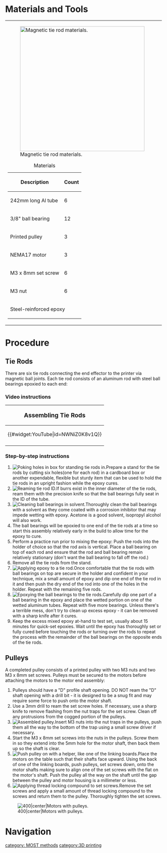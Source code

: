 {{MOST}}
{{MOST-RepRap}}
=Materials and Tools=
{| style="margin:auto"
|-style="vertical-align:top;"
|[[File:MOST_tierod_material.JPG|thumb|400px|alt=Magnetic tie rod materials|Magnetic tie rod materials.]]
{|class="wikitable" style="margin:auto"
|+Materials
!Description
!Count
|-
|242mm long Al tube
|6
|-
|3/8" ball bearing
|12
|-
|Printed pulley
|3
|-
|NEMA17 motor
|3
|-
|M3 x 8mm set screw
|6
|-
|M3 nut
|6
|-
|colspan="2"|Steel-reinforced epoxy
|}
|
|[[File:MOST_j-head_tools.JPG|thumb|400px|alt=Necessary tools|Necessary tools for magnetic tie rods. Box for standing tie rods and pallet for mixing epoxy not pictured.]]
{|class="wikitable" style="margin:auto"
|+Tools
|-
|1.5mm hex key
|-
|Stirring stick
|-
|Precision knife
|-
|3mm drill bit and holder
|-
|Small blade screwdriver
|-
|Solvent
|-
|Epoxy mixing pallet
|}
|}

=Procedure=
==Tie Rods==
There are six tie rods connecting the end effector to the printer via magnetic ball joints. Each tie rod consists of an aluminum rod with steel ball bearings epoxied to each end:

===Video instructions===
{|style="border:1px solid black; background-color: lightgreen; margin-left:.1em; margin-top:2px; -moz-border-radius:15px;" align="left" width="120px"
!<big>Assembling Tie Rods</big>
|-
|<center>{{#widget:YouTube|id=NWNiZ0K8v1Q}} </center>
|-
|}
{{clear}}

===Step-by-step instructions===
# [[File:MOST_Delta_tie_rod_stand.JPG|thumb|right|Poking holes in box for standing tie rods in.]]Prepare a stand for the tie rods by cutting six holes(one for each rod) in a cardboard box or another expendable, flexible but sturdy item that can be used to hold the tie rods in an upright fashion while the epoxy cures.{{clear}}
# [[File:MOST_Delta_ream_tie_rod.JPG|thumb|right|Reaming tie rod ID.]]If burrs exist in the inner diameter of the tie rods, ream them with the precision knife so that the ball bearings fully seat in the ID of the tube.{{clear}}
# [[File:MOST_Delta_solvent_ball_bearings.JPG|thumb|right|Cleaning ball bearings in solvent.]]Thoroughly clean the ball bearings with a solvent as they come coated with a corrosion inhibitor that may impede wetting with epoxy. Acetone is a good solvent, isopropyl alcohol will also work.
# The ball bearings will be epoxied to one end of the tie rods at a time so start this assembly relatively early in the build to allow time for the epoxy to cure.{{clear}}
# Perform a practice run prior to mixing the epoxy: Push the rods into the holder of choice so that the rod axis is vertical. Place a ball bearing on top of each rod and ensure that the rod and ball bearing remain relatively stationary (don't want the ball bearing to fall off the rod.)
# Remove all the tie rods from the stand.
# [[File:MOST_Delta_epoxy_rod.JPG|thumb|right|Applying epoxy to a tie rod.]]Once comfortable that the tie rods with ball bearings on top are secure in the holder and confident in your technique, mix a small amount of epoxy and dip one end of the tie rod in it and then push the dry end of the rod into one of the holes in the holder. Repeat with the remaining five rods.{{clear}}
# [[File:MOST_Delta_epoxy_ball_joints.JPG|thumb|right|Epoxying the ball bearings to the tie rods.]]Carefully dip one part of a ball bearing in the epoxy and place the wetted portion on one of the wetted aluminum tubes. Repeat with five more bearings. Unless there's a terrible mess, don't try to clean up excess epoxy - it can be removed with a sharp knife after it cures.{{clear}}
# Keep the excess mixed epoxy at-hand to test set, usually about 15 minutes for quick-set epoxies. Wait until the epoxy has thoroughly set or fully cured before touching the rods or turning over the rods to repeat the process with the remainder of the ball bearings on the opposite ends of the tie rods.

==Pulleys==
A completed pulley consists of a printed pulley with two M3 nuts and two M3 x 8mm set screws. Pulleys must be secured to the motors before attaching the motors to the motor end assembly:
# Pulleys should have a "D" profile shaft opening. DO NOT ream the "D" shaft opening with a drill bit - it is designed to be a snug fit and may require some force to push onto the motor shaft.
# Use a 3mm drill to ream the set screw holes. If necessary, use a sharp knife to remove flashing from the nut traps for the set screw. Clean off any protrusions from the cogged portion of the pulleys.
# [[File:MOST_Delta_026.JPG|thumb|right|Assembled pulley.]]Insert M3 nuts into the nut traps in the pulleys, push them all the way to the bottom of the trap using a small screw driver if necessary.
# Start the M3 x 8mm set screws into the nuts in the pulleys. Screw them in so they extend into the 5mm hole for the motor shaft, then back them up so the shaft is clear.{{clear}}
# [[File:MOST_Delta_push_pulley_on.JPG|thumb|right|Push pulley on with a helper, like one of the linking boards.]]Place the motors on the table such that their shafts face upward. Using the back of one of the linking boards, push pulleys, set screws down, onto the motor shafts making sure to align one of the set screws with the flat on the motor's shaft. Push the pulley all the way on the shaft until the gap between the pulley and motor housing is a millimeter or less.{{clear}}
# [[File:MOST_Delta_threadlocker.JPG|thumb|right|Applying thread locking compound to set screws.]]Remove the set screws and apply a small amount of thread locking compound to the screws and return them to the pulley. Thoroughly tighten the set screws.{{clear}}
[[File:MOST_Delta_027.JPG|400|center|Motors with pulleys.]]

=Navigation=
{{template:MOST Delta Nav}}

[[category: MOST methods]]
[[category:3D printing]]